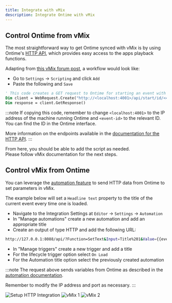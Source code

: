 ```yaml
---
title: Integrate with vMix
description: Integrate Ontime with vMix
---
```


## Control Ontime from vMix
The most straightforward way to get Ontime synced with vMix is by using Ontime's [HTTP API](/api/protocols/http), which provides easy access to the apps playback functions.

Adapting from [this vMix forum post](https://forums.vmix.com/posts/t7079-http-command-midi), a workflow would look like:
- Go to `Settings` -> `Scripting` and click `Add`
- Paste the following and `Save`

```vb
' This code creates a GET request to Ontime for starting an event with id 4b044
Dim client = WebRequest.Create("http://<localhost:4001>/api/start/id/<4b044>")
Dim response = client.GetResponse()
```

:::note
If copying this code, remember to change `<localhost:4001>` to the IP address of the machine running Ontime and `<event-id>` to the relevant ID. You can find the ID in the Ontime interface.

More information on the endpoints available in the [documentation for the HTTP API](/api/protocols/http).
:::

From here, you should be able to add the script as needed. \
Please follow vMix documentation for the next steps.

## Control vMix from Ontime

You can leverage the [automation feature](/api/automation) to send HTTP data from Ontime to set parameters in vMix.

The example below will set a `Headline text` property to the title of the current event every time one is loaded.
- Navigate to the Integration Settings at `Editor` -> `Settings` -> `Automation`
- In "Manage automations" create a new automation and add an appropriate title
- Create an output of type HTTP and add the following URL:

```bash
http://127.0.0.1:8088/api/?Function=SetText&Input=Title%201&Value={{eventNow.title}}&SelectedName=Headline.Text
```

- In "Manage triggers" create a new trigger and add a title
- For the lifecycle trigger option select `On Load`
- For the Automation title option select the previously created automation

:::note
The request above sends variables from Ontime as described in the [automation documentation](/api/automation/#using-variables-in-automation).

Remember to modify the IP address and port as necessary.
:::

![Setup HTTP Integration](../../../assets/screenshots/features/vmix_setup-integration.png)
![vMix 1](../../../assets/screenshots/features/vmix_1.png)
![vMix 2](../../../assets/screenshots/features/vmix_2.png)
